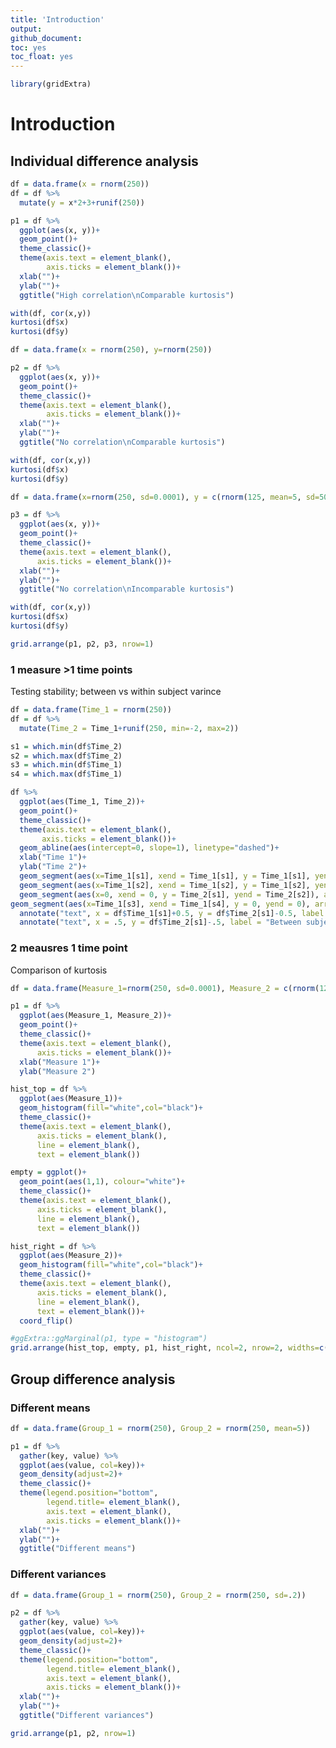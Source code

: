 ```yaml
---
title: 'Introduction'
output:
github_document:
toc: yes
toc_float: yes
---
```


```r
library(gridExtra)
```
# Introduction

## Individual difference analysis

```r
df = data.frame(x = rnorm(250))
df = df %>%
  mutate(y = x*2+3+runif(250))

p1 = df %>%
  ggplot(aes(x, y))+
  geom_point()+
  theme_classic()+
  theme(axis.text = element_blank(),
        axis.ticks = element_blank())+
  xlab("")+
  ylab("")+
  ggtitle("High correlation\nComparable kurtosis")

with(df, cor(x,y))
kurtosi(df$x)
kurtosi(df$y)
```

```r
df = data.frame(x = rnorm(250), y=rnorm(250))

p2 = df %>%
  ggplot(aes(x, y))+
  geom_point()+
  theme_classic()+
  theme(axis.text = element_blank(),
        axis.ticks = element_blank())+
  xlab("")+
  ylab("")+
  ggtitle("No correlation\nComparable kurtosis")

with(df, cor(x,y))
kurtosi(df$x)
kurtosi(df$y)
```

```r
df = data.frame(x=rnorm(250, sd=0.0001), y = c(rnorm(125, mean=5, sd=50),rnorm(125, mean=2, sd=2)))

p3 = df %>%
  ggplot(aes(x, y))+
  geom_point()+
  theme_classic()+
  theme(axis.text = element_blank(),
      axis.ticks = element_blank())+
  xlab("")+
  ylab("")+
  ggtitle("No correlation\nIncomparable kurtosis")

with(df, cor(x,y))
kurtosi(df$x)
kurtosi(df$y)
```

```r
grid.arrange(p1, p2, p3, nrow=1)
```

### 1 measure >1 time points

Testing stability; between vs within subject varince

```r
df = data.frame(Time_1 = rnorm(250))
df = df %>%
  mutate(Time_2 = Time_1+runif(250, min=-2, max=2))
```

```r
s1 = which.min(df$Time_2)
s2 = which.max(df$Time_2)
s3 = which.min(df$Time_1)
s4 = which.max(df$Time_1)

df %>%
  ggplot(aes(Time_1, Time_2))+
  geom_point()+
  theme_classic()+
  theme(axis.text = element_blank(),
       axis.ticks = element_blank())+
  geom_abline(aes(intercept=0, slope=1), linetype="dashed")+
  xlab("Time 1")+
  ylab("Time 2")+
  geom_segment(aes(x=Time_1[s1], xend = Time_1[s1], y = Time_1[s1], yend = Time_2[s1]), arrow=arrow(), color=cbbPalette[1], linetype=2, size=1)+
  geom_segment(aes(x=Time_1[s2], xend = Time_1[s2], y = Time_1[s2], yend = Time_2[s2]), arrow=arrow(), color=cbbPalette[1], linetype=2, size=1)+
  geom_segment(aes(x=0, xend = 0, y = Time_2[s1], yend = Time_2[s2]), arrow=arrow(end="both"), color=cbbPalette[2], linetype=2, size=1)+
geom_segment(aes(x=Time_1[s3], xend = Time_1[s4], y = 0, yend = 0), arrow=arrow(end="both"), color=cbbPalette[2], linetype=2, size=1)+
  annotate("text", x = df$Time_1[s1]+0.5, y = df$Time_2[s1]-0.5, label = "Within subject variance", color= cbbPalette[1])+
  annotate("text", x = .5, y = df$Time_2[s1]-.5, label = "Between subjects variance", color=cbbPalette[2])
```

### 2 meausres 1 time point

Comparison of kurtosis

```r
df = data.frame(Measure_1=rnorm(250, sd=0.0001), Measure_2 = c(rnorm(125, mean=5, sd=50),rnorm(125, mean=2, sd=2)))

p1 = df %>%
  ggplot(aes(Measure_1, Measure_2))+
  geom_point()+
  theme_classic()+
  theme(axis.text = element_blank(),
      axis.ticks = element_blank())+
  xlab("Measure 1")+
  ylab("Measure 2")

hist_top = df %>%
  ggplot(aes(Measure_1))+
  geom_histogram(fill="white",col="black")+
  theme_classic()+
  theme(axis.text = element_blank(),
      axis.ticks = element_blank(),
      line = element_blank(),
      text = element_blank())

empty = ggplot()+
  geom_point(aes(1,1), colour="white")+
  theme_classic()+
  theme(axis.text = element_blank(),
      axis.ticks = element_blank(),
      line = element_blank(),
      text = element_blank())

hist_right = df %>%
  ggplot(aes(Measure_2))+
  geom_histogram(fill="white",col="black")+
  theme_classic()+
  theme(axis.text = element_blank(),
      axis.ticks = element_blank(),
      line = element_blank(),
      text = element_blank())+
  coord_flip()

#ggExtra::ggMarginal(p1, type = "histogram")
grid.arrange(hist_top, empty, p1, hist_right, ncol=2, nrow=2, widths=c(4, 1), heights=c(1, 4))

```


## Group difference analysis

### Different means

```r
df = data.frame(Group_1 = rnorm(250), Group_2 = rnorm(250, mean=5))

p1 = df %>%
  gather(key, value) %>%
  ggplot(aes(value, col=key))+
  geom_density(adjust=2)+
  theme_classic()+
  theme(legend.position="bottom",
        legend.title= element_blank(),
        axis.text = element_blank(),
        axis.ticks = element_blank())+
  xlab("")+
  ylab("")+
  ggtitle("Different means")
```

### Different variances

```r
df = data.frame(Group_1 = rnorm(250), Group_2 = rnorm(250, sd=.2))

p2 = df %>%
  gather(key, value) %>%
  ggplot(aes(value, col=key))+
  geom_density(adjust=2)+
  theme_classic()+
  theme(legend.position="bottom",
        legend.title= element_blank(),
        axis.text = element_blank(),
        axis.ticks = element_blank())+
  xlab("")+
  ylab("")+
  ggtitle("Different variances")
```

```r
grid.arrange(p1, p2, nrow=1)
```
